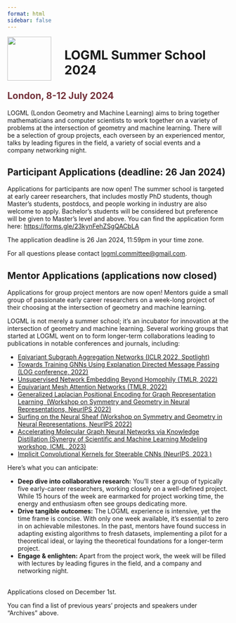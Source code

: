 ```yaml
---
format: html
sidebar: false
---
```



<style>
  .header {
  padding: 1px;
  background: black url(img/header.jpg) center center no-repeat;;
-webkit-background-size: cover;
-moz-background-size: cover;
-o-background-size: cover;
background-size: cover;
height: 300px;
}
  
  .hero {
  height: 800px;
}
</style>

<img src="img/logo.png" align="left" width="100px" style="margin-right: 30px" />

<h1>LOGML Summer School 2024</h1>

<h2 style="color: #73313a">London, 8-12 July 2024</h2>

<p>LOGML (London Geometry and Machine Learning) aims to bring together mathematicians and computer scientists to work together on a variety of problems at the intersection of geometry and machine learning. There will be a selection of group projects, each overseen by an experienced mentor, talks by leading figures in the field, a variety of social events and a company networking night.</p>

::: {.callout-note}
## Participant Applications (deadline: 26 Jan 2024)
Applications for participants are now open! The summer school is targeted at early career researchers, that includes mostly PhD students, though Master's students, postdocs, and people working in industry are also welcome to apply.  Bachelor's students will be considered but preference will be given to Master's level and above. You can find the application form here: [https://forms.gle/23kynFehZSgQACbLA](https://forms.gle/23kynFehZSgQACbLA)

The application deadline is 26 Jan 2024, 11:59pm in your time zone.

For all questions please contact [logml.committee@gmail.com](mailto:logml.committee@gmail.com).
:::

::: {.callout-note}
## Mentor Applications (applications now closed)
Applications for group project mentors are now open! Mentors guide a small group of passionate early career researchers on a week-long project of their choosing at the intersection of geometry and machine learning.

LOGML is not merely a summer school; it's an incubator for innovation at the intersection of geometry and machine learning. Several working groups that started at LOGML went on to form longer-term collaborations leading to publications in notable conferences and journals, including:


* [Eqivariant Subgraph Aggregation Networks (ICLR 2022, Spotlight)](https://openreview.net/pdf?id=dFbKQaRk15w)
* [Towards Training GNNs Using Explanation Directed Message Passing (LOG conference, 2022)](https://proceedings.mlr.press/v198/giunchiglia22a.html)
* [Unsupervised Network Embedding Beyond Homophily (TMLR, 2022)](https://openreview.net/pdf?id=sRgvmXjrmg)
* [Equivariant Mesh Attention Networks (TMLR, 2022)](https://arxiv.org/pdf/2205.10662.pdf)
* [Generalized Laplacian Positional Encoding for Graph Representation Learning  (Workshop on Symmetry and Geometry in Neural Representations, NeurIPS 2022)](https://openreview.net/pdf?id=BNhhZwAlVNC)
* [Surfing on the Neural Sheaf (Workshop on Symmetry and Geometry in Neural Representations, NeurIPS 2022)](https://openreview.net/pdf?id=xOXFkyRzTlu)
* [Accelerating Molecular Graph Neural Networks via Knowledge Distillation (Synergy of Scientific and Machine Learning Modeling workshop, ICML, 2023)](https://syns-ml.github.io/2023/assets/papers/67.pdf)
* [Implicit Convolutional Kernels for Steerable CNNs (NeurIPS, 2023 )](https://arxiv.org/abs/2212.06096)

Here's what you can anticipate:

* <strong>Deep dive into collaborative research:</strong> You'll steer a group of typically five early-career researchers, working closely on a well-defined project. While 15 hours of the week are earmarked for project working time, the energy and enthusiasm often see groups dedicating more.
* <strong>Drive tangible outcomes:</strong> The LOGML experience is intensive, yet the time frame is concise. With only one week available, it's essential to zero in on achievable milestones. In the past, mentors have found success in adapting existing algorithms to fresh datasets, implementing a pilot for a theoretical ideal, or laying the theoretical foundations for a longer-term project.
* <strong>Engage & enlighten:</strong> Apart from the project work, the week will be filled with lectures by leading figures in the field, and a company and networking night.



<br>Applications closed on December 1st.

:::


<p>You can find a list of previous years' projects and speakers under "Archives" above.</p>

